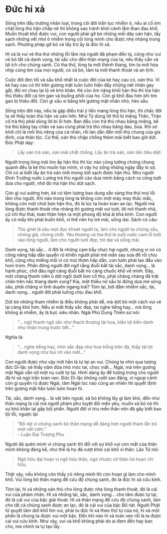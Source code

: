 # Đức hỉ xả {- #duc-hi-xa}

Sống trên đấu trường nhân loại, trong cõi đời trần tục nhiễm ô, nếu ai cố ôm chặt lòng thù hận chấp nê thì không sao tránh khỏi cảnh lầm than đau khổ. Muốn thoát khổ được vui, con người phải gỡ bỏ những mối dây oán hận, tẩy sạch những vết nhơ ô nhiễm trong cõi lòng mình cho được nhẹ nhàng trong sạch. Phương pháp gỡ bỏ và tẩy trừ ấy là đức hỉ xả.  
  
Hỉ xả là vui vẻ tha thứ những lỗi lầm mà người đã phạm đến ta, cũng như vui vẻ bỏ tất cả danh vọng, tài sắc cho đến thân mạng của ta, nếu thấy cần và lợi ích cho chúng sanh. Có tha thứ, lòng ta mới thênh thang, tim ta mới hòa nhịp cùng tim của mọi người, có xả bỏ, tâm ta mới thanh thoát và an tịnh.  
  
Cuộc đời đen tối và sầu khổ nhất là cuộc đời của kẻ hay cau có, oán thù. Vì kẻ hay cau có thì trên gương mặt luôn luôn hiện đầy những nét nhăn gay gắt, đôi mi chau lại lộ vẻ khó khăn. Kẻ còn ôm nặng khối hận thù thì lửa hận thù thiêu đốt cả tim gan và buồng phổi của họ. Còn gì khổ đau hơn khi tim gan bị thiêu đốt. Còn gì xấu xí bằng khi gương mặt nhăn nhó, héo sầu.  

Sống trên đời này, nếu ta gặp điều trái ý liền mang lòng thù hận, thì chắc đời ta sẽ thấy toàn thù hận và oán hờn. Như Tý dùng lời thô bỉ mắng Thân, Thân cố trả thù phải dùng lời bỉ ổi hơn. Ban đầu còn trả thù nhau bằng miệng, kế trả thù bằng tay chân và sau cùng phải trả thù nhau bằng dao, búa. Khi sơ khởi chỉ là mối thù riêng của cá nhân, rồi lan dần đến mối thù chung của gia đình, của thân tộc. Cứ thế, oán thù chập chồng thêm mãi biết bao giờ dứt. Ðức Phật dạy:  

> Lấy oán trả oán, oán mãi chất chồng. Lấy ân trả oán, oán liền tiêu diệt.  

Người trong lòng mãi ôm ấp hận thù thì lúc nào cũng tưởng chừng chung quanh đều là kẻ thù muốn hại mình, vì vậy họ sống những ngày đầy lo sợ. Chỉ có ai biết lấy ân trả oán mới mong dứt sạch được hận thù. Như người Ðình Trưởng nước Lương trả thù người cào dưa mình bằng cách ra công tưới dưa cho người, nhờ đó mà hận thù dứt sạch.  
  
Còn gì vui sướng hơn, kẻ có tâm lượng bao dung sẵn sàng tha thứ mọi lỗi lầm cho người. Khi nào trong lòng ta không còn một mảy may thắc mắc, không còn một chút bợn hận thù, đó là lúc ta hoàn toàn an lạc. Người mà lòng được thanh thoát nhẹ nhàng thì gương mặt vui tươi, lời nói thanh nhã, cử chỉ thư thái, toàn thân hiện ra một phong độ khả ái khả kính. Con người ấy có mấy khi phải buồn khổ, vì thế nên họ trẻ mãi, sống dai. Sách có câu:  

> Thù ghét là sâu mọt đục khoét người ta, làm cho người ta chóng xấu, chóng già, chóng chết. Yêu thương và tha thứ là suối nước cam lồ tưới vào lòng người, làm cho người tươi đẹp, trẻ dai và sống mãi.  
  
Danh vọng, tài sắc... ở đời là những cạm bẫy chực hại người, nhưng vì nó có công năng hấp dẫn quyến rũ khiến người phải mê mẩn say sưa để rồi chịu khổ, cũng như miếng mồi vì có mùi thơm hấp dẫn, con lươn phải lao đầu vào hom trúm. Phần đông người đời ngỡ rằng đuổi bắt tài sắc, danh vọng... là hạnh phúc, chớ đâu ngờ càng đuổi bắt nó càng chuốc khổ về mình. Ðây, một chàng thanh niên ủ dột ngồi dưới lùm cổ thọ, phải chăng chàng đã trật chân trên nấc thang danh vọng? Kia, một thiếu nữ sầu bi đứng dựa mé sông sâu, phải chăng vì tình duyên ngang trái? Tóm lại, bởi đắm nhiễm sắc, tài, danh vọng... người đời phải luống chịu đau khổ.  
  
Dứt bỏ những tham nhiễm là điều không phải dễ, mà dứt bỏ một cách vui vẻ lại càng khó hơn. Nếu ai mắt thấy sắc đẹp, tai nghe tiếng hay... mà lòng không ái nhiễm, ấy là bực siêu nhân. Ngài Phù Dung Thiền sư nói:  

> "... ngộ thanh ngộ sắc như thạch thượng tài hoa, kiến lợi kiến danh như nhãn trung trước tiết..."  

Nghĩa là:  

> "... nghe tiếng hay, nhìn sắc đẹp như hoa trồng trên đá, thấy tài lợi danh vọng như bụi rơi vào mắt..."  

Con người được như vậy mới hẳn là tự tại an vui. Chúng ta nhìn qua tượng đức Di-lặc sẽ thấy năm đứa nhỏ móc tai, chọc mắt... Ngài, mà trên gương mặt Ngài vẫn nở một nụ cười tự tại. Hình dáng ấy để tượng trưng cho người đã hỉ xả ngũ trần toàn vẹn. Ðức Di-lặc không cười sao đặng, vì ngoại cảnh còn gì quyến rũ được Ngài, tâm Ngài lúc nào cũng an nhiên thì quyết định trên gương mặt hẳn luôn luôn hoan hỉ.  
  
Tài, sắc, danh vọng... là vật bên ngoài, xả bỏ không lấy gì làm khó, đến như thân mạng là cái mà người phàm phu tuyệt đối mến yêu, muốn xả bỏ nó thì sự khó khăn lại gấp bội phần. Người đời vì trìu mến thân nên đã gây biết bao tội lỗi, ngược lại:  

> "Bồ-tát vì chúng sanh bỏ thân mạng dễ dàng hơn người tham lẫn bỏ một vắt cơm."  
> -- Luận Ðại Trượng Phu
  
Người đã quên mình vì chúng sanh thì đối với sự khổ vui còn mất của thân mình không đáng kể, như thế là họ đã vượt khỏi cái khổ vì thân. Lão Tử nói:  

> Ngô hữu đại hoạn vị ngô hữu thân, ngô nhược vô thân hà hoạn chi hữu.

Thật vậy, nếu không còn thấy có riêng mình thì còn hoạn gì làm cho mình khổ. Vui lòng bỏ thân mạng để cứu độ chúng sanh, đó là đức hỉ xả cứu kính.  
  
Tóm lại, hỉ xả những oán thù cho lòng được nhẹ lòng thanh thoát, đó là cái vui của phàm nhân. Hỉ xả những tài, sắc, danh vọng... cho tâm được tự tại, đó là cái vui của bậc giải thoát. Hỉ xả thân mạng để cứu độ chúng sanh, làm cho tất cả chúng sanh được an lạc, đó là cái vui của bậc Bồ-tát. Người Phật tử quyết tâm dứt khổ tìm vui, phải tu đức hỉ xả theo thứ tự của nó, hỉ xả một phần là chúng ta được vui một bậc. Ðến khi nào hỉ xả toàn vẹn rồi là ta được cái vui cứu kính. Như vậy, vui và khổ không phải do ai đem đến hay ban cho, mà chính ta tự tạo lấy.  

